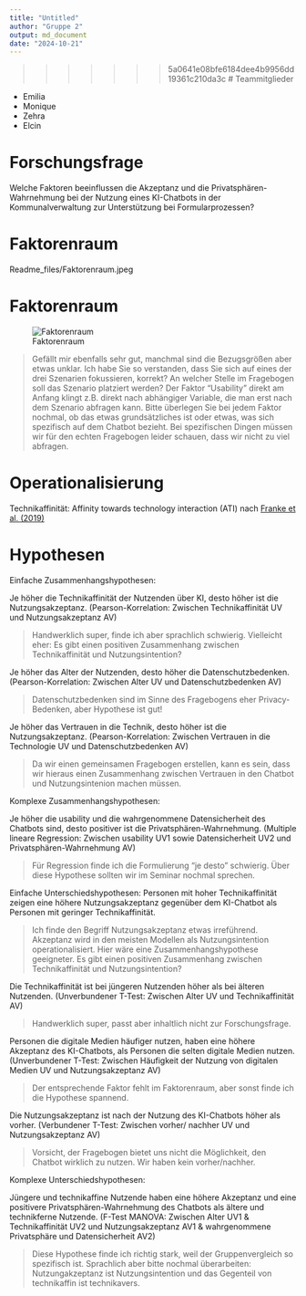 ```yaml
---
title: "Untitled"
author: "Gruppe 2"
output: md_document
date: "2024-10-21"
---
```


>>>>>>> 5a0641e08bfe6184dee4b9956dd19361c210da3c
# Teammitglieder

-   Emilia
-   Monique
-   Zehra
-   Elcin 

# Forschungsfrage

Welche Faktoren beeinflussen die Akzeptanz und die
Privatsphären-Wahrnehmung bei der Nutzung eines KI-Chatbots in der
Kommunalverwaltung zur Unterstützung bei Formularprozessen?

# Faktorenraum
Readme_files/Faktorenraum.jpeg

# Faktorenraum
![Faktorenraum](images/Faktorenraum.jpeg)

> Gefällt mir ebenfalls sehr gut, manchmal sind die Bezugsgrößen aber etwas unklar. Ich habe Sie so verstanden, dass Sie sich auf eines der drei Szenarien fokussieren, korrekt? An welcher Stelle im Fragebogen soll das Szenario platziert werden? Der Faktor "Usability" direkt am Anfang klingt z.B. direkt nach abhängiger Variable, die man erst nach dem Szenario abfragen kann. Bitte überlegen Sie bei jedem Faktor nochmal, ob das etwas grundsätzliches ist oder etwas, was sich spezifisch auf dem Chatbot bezieht. Bei spezifischen Dingen müssen wir für den echten Fragebogen leider schauen, dass wir nicht zu viel abfragen. 

# Operationalisierung
Technikaffinität: Affinity towards technology interaction (ATI) nach [Franke et al. (2019)](10.1080/10447318.2018.1456150 "Franke, T., Attig, C., & Wessel, D. (2019). A Personal Resource for Technology Interaction: Development and Validation of the Affinity for Technology Interaction (ATI) Scale. International Journal of Human–Computer Interaction, 35(6), 456-467, DOI: 10.1080/10447318.2018.1456150")

# Hypothesen 

Einfache Zusammenhangshypothesen: 

Je höher die Technikaffinität der Nutzenden über KI, desto höher ist die Nutzungsakzeptanz.
(Pearson-Korrelation: Zwischen Technikaffinität UV und Nutzungsakzeptanz AV)

> Handwerklich super, finde ich aber sprachlich schwierig. Vielleicht eher: Es gibt einen positiven Zusammenhang zwischen Technikaffinität und Nutzungsintention?

Je höher das Alter der Nutzenden, desto höher die Datenschutzbedenken.
(Pearson-Korrelation: Zwischen Alter UV und Datenschutzbedenken AV)

> Datenschutzbedenken sind im Sinne des Fragebogens eher Privacy-Bedenken, aber Hypothese ist gut! 

Je höher das Vertrauen in die Technik, desto höher ist die Nutzungsakzeptanz.
(Pearson-Korrelation: Zwischen Vertrauen in die Technologie UV und Datenschutzbedenken AV)

> Da wir einen gemeinsamen Fragebogen erstellen, kann es sein, dass wir hieraus einen Zusammenhang zwischen Vertrauen in den Chatbot und Nutzungsintenion machen müssen. 

Komplexe Zusammenhangshypothesen: 

Je höher die usability und die wahrgenommene Datensicherheit des Chatbots sind, desto positiver ist die Privatsphären-Wahrnehmung.
(Multiple lineare Regression: Zwischen usability UV1 sowie Datensicherheit UV2 und Privatsphären-Wahrnehmung AV)

> Für Regression finde ich die Formulierung "je desto" schwierig. Über diese Hypothese sollten wir im Seminar nochmal sprechen.

Einfache Unterschiedshypothesen: 
Personen mit hoher Technikaffinität zeigen eine höhere Nutzungsakzeptanz gegenüber dem KI-Chatbot als Personen mit geringer Technikaffinität.

> Ich finde den Begriff Nutzungsakzeptanz etwas irreführend. Akzeptanz wird in den meisten Modellen als Nutzungsintention operationalisiert. Hier wäre eine Zusammenhangshypothese geeigneter. Es gibt einen positiven Zusammenhang zwischen Technikaffinität und Nutzungsintention?

Die Technikaffinität ist bei jüngeren Nutzenden höher als bei älteren Nutzenden.
(Unverbundener T-Test: Zwischen Alter UV und Technikaffinität AV)

> Handwerklich super, passt aber inhaltlich nicht zur Forschungsfrage. 

Personen die digitale Medien häufiger nutzen, haben eine höhere Akzeptanz des KI-Chatbots, als Personen die selten digitale Medien nutzen.
(Unverbundener T-Test: Zwischen Häufigkeit der Nutzung von digitalen Medien UV und Nutzungsakzeptanz AV)

> Der entsprechende Faktor fehlt im Faktorenraum, aber sonst finde ich die Hypothese spannend. 

Die Nutzungsakzeptanz ist nach der Nutzung des KI-Chatbots höher als vorher.
(Verbundener T-Test: Zwischen vorher/ nachher UV und Nutzungsakzeptanz AV)

> Vorsicht, der Fragebogen bietet uns nicht die Möglichkeit, den Chatbot wirklich zu nutzen. Wir haben kein vorher/nachher. 

Komplexe Unterschiedshypothesen:

Jüngere und technikaffine Nutzende haben eine höhere Akzeptanz und eine positivere Privatsphären-Wahrnehmung des Chatbots als ältere und technikferne Nutzende.
(F-Test MANOVA:  Zwischen Alter UV1 & Technikaffinität UV2 und Nutzungsakzeptanz AV1 & wahrgenommene Privatsphäre und Datensicherheit AV2)

> Diese Hypothese finde ich richtig stark, weil der Gruppenvergleich so spezifisch ist. Sprachlich aber bitte nochmal überarbeiten: Nutzungakzeptanz ist Nutzungsintention und das Gegenteil von technikaffin ist technikavers. 